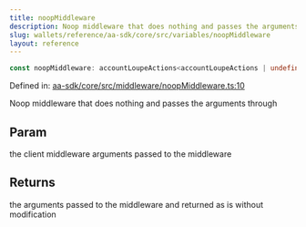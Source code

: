 ```yaml
---
title: noopMiddleware
description: Noop middleware that does nothing and passes the arguments through
slug: wallets/reference/aa-sdk/core/src/variables/noopMiddleware
layout: reference
---
```


```ts
const noopMiddleware: accountLoupeActions<accountLoupeActions | undefined>;
```

Defined in: [aa-sdk/core/src/middleware/noopMiddleware.ts:10](https://github.com/alchemyplatform/aa-sdk/blob/923a52171f7246172caf350853843e6680197da9/aa-sdk/core/src/middleware/noopMiddleware.ts#L10)

Noop middleware that does nothing and passes the arguments through

## Param

the client middleware arguments passed to the middleware

## Returns

the arguments passed to the middleware and returned as is without modification
